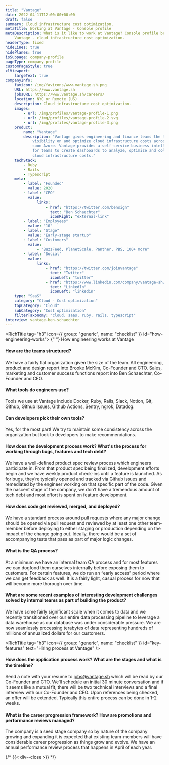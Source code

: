 ```yaml
---
title: "Vantage"
date: 2022-04-11T12:00:00+00:00
draft: false
summary: Cloud infrastructure cost optimization.
metaTitle: Working at Vantage - Console profile
metaDescription: What is it like to work at Vantage? Console profile behind the scenes at
    Vantage - cloud infrastructure cost optimization.
headerType: fixed
hideLines: true
hidePlanes: true
isSubpage: company-profile
pageType: company-profile
customPageStyle: true
xlViewport:
    largeText: true
companyInfo:
    favicon: /img/favicons/www.vantage.sh.png
    URL: https://www.vantage.sh
    jobsURL: https://www.vantage.sh/careers/
    location: NYC or Remote (US)
    description: Cloud infrastructure cost optimization.
    images:
        - url: /img/profiles/vantage-profile-1.png
        - url: /img/profiles/vantage-profile-2.svg
        - url: /img/profiles/vantage-profile-3.png
    product:
        name: "Vantage"
        description: "Vantage gives engineering and finance teams the tools they need to get
            visibility on and optimize cloud infrastructure costs across AWS, GCP and
            soon Azure. Vantage provides a self-service business intelligence platform
            for teams to create dashboards to analyze, optimize and collaborate over
            cloud infrastructure costs."
    techStack:
        - Ruby
        - Rails
        - Typescript
    meta:
        - label: "Founded"
          value: 2020
        - label: "CEO"
          value:
              links:
                  - href: "https://twitter.com/bensign"
                    text: "Ben Schaechter"
                    iconRight: "external-link"
        - label: "Employees"
          value: "10"
        - label: "Stage"
          value: "Early-stage startup"
        - label: "Customers"
          value:
              - "BuzzFeed, PlanetScale, Panther, PBS, 100+ more"
        - label: "Social"
          value:
              links:
                  - href: "https://twitter.com/joinvantage"
                    text: "Twitter"
                    iconLeft: "twitter"
                  - href: "https://www.linkedin.com/company/vantage-sh/"
                    text: "LinkedIn"
                    iconLeft: "linkedin"
    type: "SaaS"
    category: "Cloud - Cost optimization"
    topCategory: "Cloud"
    subCategory: "Cost optimization"
    filterTaxonomy: "cloud, saas, ruby, rails, typescript"
interview: vantage-ben-schaechter
---
```


<span id="wrapper-1" className="nav-anchor" anchor-name="how-engineering-works"></span>

<RichTitle tag="h3" icon={{ group: "generic", name: "checklist" }} id="how-engineering-works">
    {" "}
    How engineering works at Vantage
</RichTitle>

#### How are the teams structured?

We have a fairly flat organization given the size of the team. All engineering,
product and design report into Brooke McKim, Co-Founder and CTO. Sales,
marketing and customer success functions report into Ben Schaechter, Co-Founder
and CEO.

#### What tools do engineers use?

Tools we use at Vantage include Docker, Ruby, Rails, Slack, Notion, Git, Github,
Github Issues, Github Actions, Sentry, ngrok, Datadog.

#### Can developers pick their own tools?

Yes, for the most part! We try to maintain some consistency across the
organization but look to developers to make recommendations.

#### How does the development process work? What's the process for working through bugs, features and tech debt?

We have a well-defined product spec review process which engineers participate
in. From that product spec being finalized, development efforts begin and we
have weekly product check-ins until a feature is launched. As for bugs, they’re
typically opened and tracked via Github issues and remediated by the engineer
working on that specific part of the code. Given the nascent stage of the
company, we don’t have a tremendous amount of tech debt and most effort is spent
on feature development.

#### How does code get reviewed, merged, and deployed?

We have a standard process around pull requests where any major change should be
opened via pull request and reviewed by at least one other team-member before
deploying to either staging or production depending on the impact of the change
going out. Ideally, there would be a set of accompanying tests that pass as part
of major logic changes.

#### What is the QA process?

At a minimum we have an internal team QA process and for most features we can
dogfood them ourselves internally before exposing them to customers. For certain
features, we do run an “early access” period where we can get feedback as well.
It is a fairly light, casual process for now that will become more thorough over
time.

#### What are some recent examples of interesting development challenges solved by internal teams as part of building the product?

We have some fairly significant scale when it comes to data and we recently
transitioned over our entire data processing pipeline to leverage a data
warehouse as our database was under considerable pressure. We are now seamlessly
processing terabytes of data representing hundreds of millions of annualized
dollars for our customers.

<span id="wrapper-2" className="nav-anchor" anchor-name="hiring-process"></span>

<RichTitle tag="h3" icon={{ group: "generic", name: "checklist" }} id="key-features" text="Hiring process at Vantage" />

#### How does the application process work? What are the stages and what is the timeline?

Send a note with your resume to jobs@vantage.sh which will be read by our
Co-Founder and CTO. We’ll schedule an initial 30 minute conversation and if it
seems like a mutual fit, there will be two technical interviews and a final
interview with our Co-Founder and CEO. Upon references being checked, an offer
will be extended. Typically this entire process can be done in 1-2 weeks.

#### What is the career progression framework? How are promotions and performance reviews managed?

The company is a seed stage company so by nature of the company growing and
expanding it is expected that existing team-members will have considerable
career progression as things grow and evolve. We have an annual performance
review process that happens in April of each year.

{/* {{< div--close >}} */}
